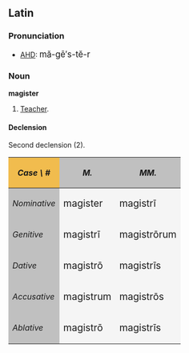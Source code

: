 ==Latin==
===Pronunciation===
*[[AHD]]: <big> m&#259;-g&#275;&prime;s-t&#277;-r </big>

===Noun===
'''magister'''
# [[Teacher]].

====Declension====
Second declension (2).
{| cellpadding="5" border="1"
!style="background:#F1BC4E;"| ''Case \ #''
!style="background:#C0C0C0;"| ''M.''
!style="background:#C0C0C0;"| ''MM.''
|-
!style="background:#C0C0C0;"| ''Nominative''
|style="background:#F5F5F5;"| <big> magister
|style="background:#F5F5F5;"| <big> magistr&#299;
|-
!style="background:#C0C0C0;"| ''Genitive''
|style="background:#F5F5F5;"| <big> magistr&#299;
|style="background:#F5F5F5;"| <big> magistr&#333;rum
|-
!style="background:#C0C0C0;"| ''Dative''
|style="background:#F5F5F5;"| <big> magistr&#333;
|style="background:#F5F5F5;"| <big> magistr&#299;s
|-
!style="background:#C0C0C0;"| ''Accusative''
|style="background:#F5F5F5;"| <big> magistrum
|style="background:#F5F5F5;"| <big> magistr&#333;s
|-
!style="background:#C0C0C0;"| ''Ablative''
|style="background:#F5F5F5;"| <big> magistr&#333;
|style="background:#F5F5F5;"| <big> magistr&#299;s
|}